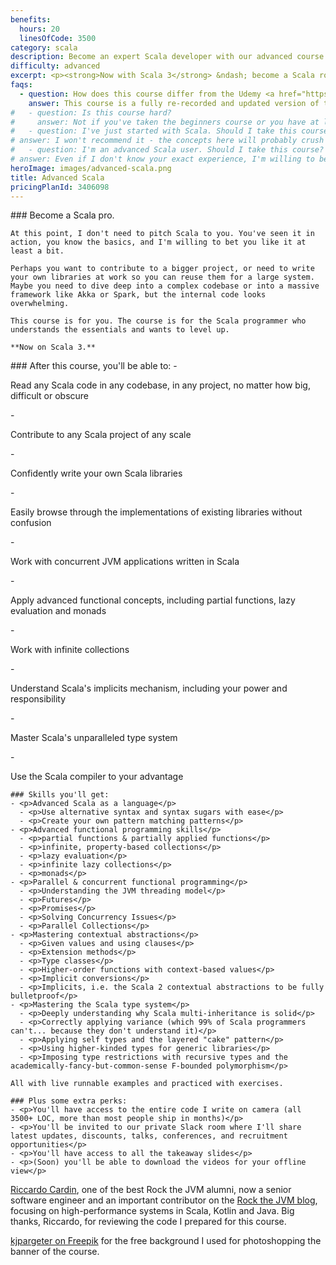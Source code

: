 ```yaml
---
benefits:
  hours: 20
  linesOfCode: 3500
category: scala
description: Become an expert Scala developer with our advanced course. Master Scala and functional programming through clear lessons, practical exercises, and a smooth learning curve. Ideal for those already comfortable with Scala essentials, this course will elevate your coding skills to the next level.
difficulty: advanced
excerpt: <p><strong>Now with Scala 3</strong> &ndash; become a Scala rockstar by mastering Scala and functional programming with our comprehensive, hands-on advanced course &ndash; <a href="/courses/advanced-scala-old">also available for Scala 2</a></p>
faqs:
  - question: How does this course differ from the Udemy <a href="https://www.udemy.com/course/advanced-scala" target="_blank" rel="noreferrer">Advanced Scala and Functional Programming</a> course?
    answer: This course is a fully re-recorded and updated version of the Udemy course, featuring additional content, lessons, exercises, and code. It offers a smoother learning curve and is specifically designed for Scala 3, reflecting its future direction.
#   - question: Is this course hard?
#     answer: Not if you've taken the beginners course or you have at least a year of Scala experience. I've designed the course to give you a challenge, but not too much that it becomes frustrating. In case you struggle with something, we have a whole group on Slack for discussions, and I'm responsive.
#   - question: I've just started with Scala. Should I take this course?
# answer: I won't recommend it - the concepts here will probably crush you if you don't have a solid foundation. Take a look at the beginners course, or come back here once you have at least a year of Scala experience.
#   - question: I'm an advanced Scala user. Should I take this course?
# answer: Even if I don't know your exact experience, I'm willing to bet there are at least a few things here that will leave you "huh, I didn't know that.".
heroImage: images/advanced-scala.png
title: Advanced Scala
pricingPlanId: 3406098
---
```



<CourseLayout>
  <Fragment slot="goal">
    ### Become a Scala pro.

    At this point, I don't need to pitch Scala to you. You've seen it in action, you know the basics, and I'm willing to bet you like it at least a bit.

    Perhaps you want to contribute to a bigger project, or need to write your own libraries at work so you can reuse them for a large system. Maybe you need to dive deep into a complex codebase or into a massive framework like Akka or Spark, but the internal code looks overwhelming.

    This course is for you. The course is for the Scala programmer who understands the essentials and wants to level up.

    **Now on Scala 3.**

  </Fragment>
  <Fragment slot="skills">
    ### After this course, you'll be able to:
    - <p>Read any Scala code in any codebase, in any project, no matter how big, difficult or obscure</p>
    - <p>Contribute to any Scala project of any scale</p>
    - <p>Confidently write your own Scala libraries</p>
    - <p>Easily browse through the implementations of existing libraries without confusion</p>
    - <p>Work with concurrent JVM applications written in Scala</p>
    - <p>Apply advanced functional concepts, including partial functions, lazy evaluation and monads</p>
    - <p>Work with infinite collections</p>
    - <p>Understand Scala's implicits mechanism, including your power and responsibility</p>
    - <p>Master Scala's unparalleled type system</p>
    - <p>Use the Scala compiler to your advantage</p>

    ### Skills you'll get:
    - <p>Advanced Scala as a language</p>
      - <p>Use alternative syntax and syntax sugars with ease</p>
      - <p>Create your own pattern matching patterns</p>
    - <p>Advanced functional programming skills</p>
      - <p>partial functions & partially applied functions</p>
      - <p>infinite, property-based collections</p>
      - <p>lazy evaluation</p>
      - <p>infinite lazy collections</p>
      - <p>monads</p>
    - <p>Parallel & concurrent functional programming</p>
      - <p>Understanding the JVM threading model</p>
      - <p>Futures</p>
      - <p>Promises</p>
      - <p>Solving Concurrency Issues</p>
      - <p>Parallel Collections</p>
    - <p>Mastering contextual abstractions</p>
      - <p>Given values and using clauses</p>
      - <p>Extension methods</p>
      - <p>Type classes</p>
      - <p>Higher-order functions with context-based values</p>
      - <p>Implicit conversions</p>
      - <p>Implicits, i.e. the Scala 2 contextual abstractions to be fully bulletproof</p>
    - <p>Mastering the Scala type system</p>
      - <p>Deeply understanding why Scala multi-inheritance is solid</p>
      - <p>Correctly applying variance (which 99% of Scala programmers can't... because they don't understand it)</p>
      - <p>Applying self types and the layered "cake" pattern</p>
      - <p>Using higher-kinded types for generic libraries</p>
      - <p>Imposing type restrictions with recursive types and the academically-fancy-but-common-sense F-bounded polymorphism</p>

    All with live runnable examples and practiced with exercises.

    ### Plus some extra perks:
    - <p>You'll have access to the entire code I write on camera (all 3500+ LOC, more than most people ship in months)</p>
    - <p>You'll be invited to our private Slack room where I'll share latest updates, discounts, talks, conferences, and recruitment opportunities</p>
    - <p>You'll have access to all the takeaway slides</p>
    - <p>(Soon) you'll be able to download the videos for your offline view</p>

  </Fragment>
  <Fragment slot="thanks">
    <p><a href="https://www.linkedin.com/in/riccardocardin/">Riccardo Cardin</a>, one of the best Rock the JVM alumni, now a senior software engineer and an important contributor on the <a href="/articles">Rock the JVM blog</a>, focusing on high-performance systems in Scala, Kotlin and Java. Big thanks, Riccardo, for reviewing the code I prepared for this course.</p>
    <p><a href="https://www.freepik.com/free-photo/3d-render-spotlights-grunge-brick-wall_1202914.htm">kjpargeter on Freepik</a> for the free background I used for photoshopping the banner of the course.</p>

  </Fragment>
</CourseLayout>
